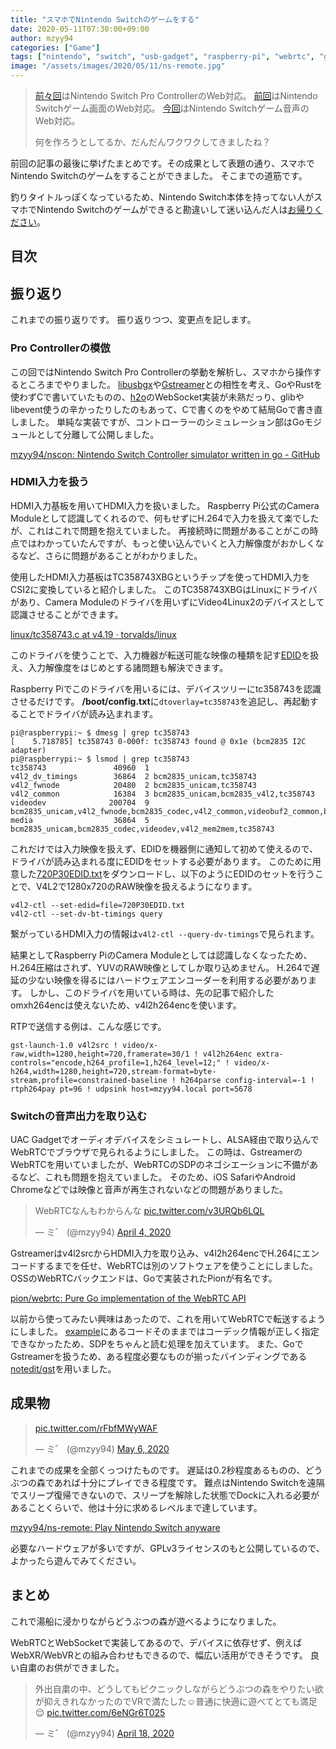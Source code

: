 ```yaml
---
title: "スマホでNintendo Switchのゲームをする"
date: 2020-05-11T07:30:00+09:00
author: mzyy94
categories: ["Game"]
tags: ["nintendo", "switch", "usb-gadget", "raspberry-pi", "webrtc", "gstreamer", "tc358743"]
image: "/assets/images/2020/05/11/ns-remote.jpg"
---
```


> [前々回](../2020/2020-03-20-nintendo-switch-pro-controller-usb-gadget.md)はNintendo Switch Pro ControllerのWeb対応。
> [前回](../2020/2020-04-10-raspberrypi-hdmi-input.md)はNintendo Switchゲーム画面のWeb対応。
> [今回](../2020/2020-04-17-nintendo-switch-audio-uac-gadget.md)はNintendo Switchゲーム音声のWeb対応。
>
> 何を作ろうとしてるか、だんだんワクワクしてきましたね？

前回の記事の最後に挙げたまとめです。その成果として表題の通り、スマホでNintendo Switchのゲームをすることができました。
そこまでの道筋です。

釣りタイトルっぽくなっているため、Nintendo Switch本体を持ってない人がスマホでNintendo Switchのゲームができると勘違いして迷い込んだ人は[お帰りください](https://chiebukuro.yahoo.co.jp/)。

## 目次


## 振り返り

これまでの振り返りです。
振り返りつつ、変更点を記します。

### Pro Controllerの模倣

<PostLink slug="nintendo-switch-pro-controller-usb-gadget" />

この回ではNintendo Switch Pro Controllerの挙動を解析し、スマホから操作するところまでやりました。
[libusbgx](https://github.com/libusbgx/libusbgx)や[Gstreamer](https://gstreamer.freedesktop.org/)との相性を考え、GoやRustを使わずCで書いていたものの、[h2o](https://github.com/h2o/h2o)のWebSocket実装が未熟だっり、glibやlibevent使うの辛かったりしたのもあって、Cで書くのをやめて結局Goで書き直しました。
単純な実装ですが、コントローラーのシミュレーション部はGoモジュールとして分離して公開しました。

[mzyy94/nscon: Nintendo Switch Controller simulator written in go - GitHub](https://github.com/mzyy94/nscon)


### HDMI入力を扱う

<PostLink slug="raspberrypi-hdmi-input" />

HDMI入力基板を用いてHDMI入力を扱いました。
Raspberry Pi公式のCamera Moduleとして認識してくれるので、何もせずにH.264で入力を扱えて楽でしたが、これはこれで問題を抱えていました。
再接続時に問題があることがこの時点ではわかっていたんですが、もっと使い込んでいくと入力解像度がおかしくなるなど、さらに問題があることがわかりました。

使用したHDMI入力基板はTC358743XBGというチップを使ってHDMI入力をCSI2に変換していると紹介しました。
このTC358743XBGはLinuxにドライバがあり、Camera Moduleのドライバを用いずにVideo4Linux2のデバイスとして認識させることができます。

[linux/tc358743.c at v4.19 · torvalds/linux](https://github.com/torvalds/linux/blob/v4.19/drivers/media/i2c/tc358743.c)

このドライバを使うことで、入力機器が転送可能な映像の種類を記す[EDID](https://en.wikipedia.org/wiki/Extended_Display_Identification_Data)を扱え、入力解像度をはじめとする諸問題も解決できます。

Raspberry Piでこのドライバを用いるには、デバイスツリーにtc358743を認識させるだけです。
**/boot/config.txt**に`dtoverlay=tc358743`を追記し、再起動することでドライバが読み込まれます。

```
pi@raspberrypi:~ $ dmesg | grep tc358743
[    5.718785] tc358743 0-000f: tc358743 found @ 0x1e (bcm2835 I2C adapter)
pi@raspberrypi:~ $ lsmod | grep tc358743
tc358743               40960  1
v4l2_dv_timings        36864  2 bcm2835_unicam,tc358743
v4l2_fwnode            20480  2 bcm2835_unicam,tc358743
v4l2_common            16384  3 bcm2835_unicam,bcm2835_v4l2,tc358743
videodev              200704  9 bcm2835_unicam,v4l2_fwnode,bcm2835_codec,v4l2_common,videobuf2_common,bcm2835_v4l2,v4l2_mem2mem,videobuf2_v4l2,tc358743
media                  36864  5 bcm2835_unicam,bcm2835_codec,videodev,v4l2_mem2mem,tc358743
```

これだけでは入力映像を扱えず、EDIDを機器側に通知して初めて使えるので、ドライバが読み込まれる度にEDIDをセットする必要があります。
このために用意した[720P30EDID.txt](https://gist.github.com/mzyy94/b0a39c6d423cdf50fd2e3d9963e8e909#file-720p30edid-txt)をダウンロードし、以下のようにEDIDのセットを行うことで、V4L2で1280x720のRAW映像を扱えるようになります。

```
v4l2-ctl --set-edid=file=720P30EDID.txt
v4l2-ctl --set-dv-bt-timings query
```

繋がっているHDMI入力の情報は`v4l2-ctl --query-dv-timings`で見られます。

結果としてRaspberry PiのCamera Moduleとしては認識しなくなったため、H.264圧縮はされず、YUVのRAW映像としてしか取り込めません。
H.264で遅延の少ない映像を得るにはハードウェアエンコーダーを利用する必要があります。
しかし、このドライバを用いている時は、先の記事で紹介したomxh264encは使えないため、v4l2h264encを使います。

RTPで送信する例は、こんな感じです。

```
gst-launch-1.0 v4l2src ! video/x-raw,width=1280,height=720,framerate=30/1 ! v4l2h264enc extra-controls="encode,h264_profile=1,h264_level=12;" ! video/x-h264,width=1280,height=720,stream-format=byte-stream,profile=constrained-baseline ! h264parse config-interval=-1 ! rtph264pay pt=96 ! udpsink host=mzyy94.local port=5678
```


### Switchの音声出力を取り込む

<PostLink slug="nintendo-switch-audio-uac-gadget" />

UAC Gadgetでオーディオデバイスをシミュレートし、ALSA経由で取り込んでWebRTCでブラウザで見られるようにしました。
この時は、GstreamerのWebRTCを用いていましたが、WebRTCのSDPのネゴシエーションに不備があるなど、これも問題を抱えていました。
そのため、iOS SafariやAndroid Chromeなどでは映像と音声が再生されないなどの問題がありました。

<blockquote class="twitter-tweet"><p lang="ja" dir="ltr">WebRTCなんもわからんな <a href="https://t.co/v3URQb6LQL">pic.twitter.com/v3URQb6LQL</a></p>&mdash; ミ゛ (@mzyy94) <a href="https://twitter.com/mzyy94/status/1246366906514149376?ref_src=twsrc%5Etfw">April 4, 2020</a></blockquote> <script async src="https://platform.twitter.com/widgets.js" charset="utf-8"></script>

Gstreamerはv4l2srcからHDMI入力を取り込み、v4l2h264encでH.264にエンコードするまでを任せ、WebRTCは別のソフトウェアを使うことにしました。
OSSのWebRTCバックエンドは、Goで実装されたPionが有名です。

[pion/webrtc: Pure Go implementation of the WebRTC API](https://github.com/pion/webrtc)

以前から使ってみたい興味はあったので、これを用いてWebRTCで転送するようにしました。
[example](https://github.com/pion/example-webrtc-applications)にあるコードそのままではコーデック情報が正しく指定できなかったため、SDPをちゃんと読む処理を加えています。
また、GoでGstreamerを扱うため、ある程度必要なものが揃ったバインディングである[notedit/gst](https://github.com/notedit/gst)を用いました。

## 成果物


<blockquote class="twitter-tweet"><p lang="und" dir="ltr"><a href="https://t.co/rFbfMWyWAF">pic.twitter.com/rFbfMWyWAF</a></p>&mdash; ミ゛ (@mzyy94) <a href="https://twitter.com/mzyy94/status/1258118680056958976?ref_src=twsrc%5Etfw">May 6, 2020</a></blockquote> <script async src="https://platform.twitter.com/widgets.js" charset="utf-8"></script>

これまでの成果を全部くっつけたものです。
遅延は0.2秒程度あるものの、どうぶつの森であれば十分にプレイできる程度です。
難点はNintendo Switchを遠隔でスリープ復帰できないので、スリープを解除した状態でDockに入れる必要があることくらいで、他は十分に求めるレベルまで達しています。

[mzyy94/ns-remote: Play Nintendo Switch anyware](https://github.com/mzyy94/ns-remote)

必要なハードウェアが多いですが、GPLv3ライセンスのもと公開しているので、よかったら遊んでみてください。

## まとめ

これで湯船に浸かりながらどうぶつの森が遊べるようになりました。

WebRTCとWebSocketで実装してあるので、デバイスに依存せず、例えばWebXR/WebVRとの組み合わせもできるので、幅広い活用ができそうです。
良い自粛のお供ができました。

<blockquote class="twitter-tweet"><p lang="ja" dir="ltr">外出自粛の中、どうしてもピクニックしながらどうぶつの森をやりたい欲が抑えきれなかったのでVRで満たした☺️普通に快適に遊べてとても満足😌 <a href="https://t.co/6eNGr6T025">pic.twitter.com/6eNGr6T025</a></p>&mdash; ミ゛ (@mzyy94) <a href="https://twitter.com/mzyy94/status/1251611891190792192?ref_src=twsrc%5Etfw">April 18, 2020</a></blockquote> <script async src="https://platform.twitter.com/widgets.js" charset="utf-8"></script>
